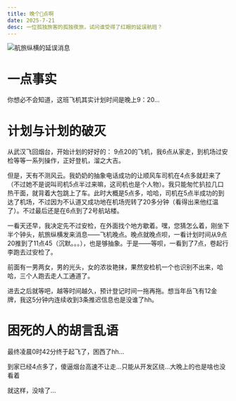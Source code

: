 ```yaml
---
title: 晚个🥚点啊
date: 2025-7-21
desc: 一位孤独旅客的孤独夜旅，试问谁受得了红眼的延误航班？
---
```


![航旅纵横的延误消息](/static/delay.webp)

# 一点事实

你想必不会知道，这班飞机其实计划时间是晚上9：20…

# 计划与计划的破灭

从武汉飞回烟台，开始计划的好好的：
9点20的飞机，我6点从家走，到机场过安检等等一系列操作，正好登机，溜之大吉。

但是，天有不测风云。我奶奶的抽象电话成功的让顺风车司机在4点多就赶来了（不过她不是说叫司机5点半过来嘛，这司机也是个人物）。我只能匆忙扒拉几口热干面，就背着大包跳上了车。此时大概是5点多，哈哈，司机在5点半成功的到达了机场，不过因为不认道又成功地在机场兜转了20多分钟（看得出来他红温了）。不过最后还是在6点到了2号航站楼。

一看天还早，我决定先不过安检，在外面找个地方歇着。嘿，您猜怎么着，刚坐下半个钟头，航旅纵横发来消息——飞机晚点。晚点就晚点呗，一看计划时间从9点20推到了11点45（沉默。。。），也是够抽象。于是——等呗，一看到了7点，卷起行李跑去过安检了。

前面有一男两女，男的光头，女的浓妆艳抹，果然安检机一个也识别不出来，哈哈，三个人跑去走人工通道了。

进去之后就等吧，越等时间越久，预计登记时间一拖再拖。想当年岳飞有12金牌，我这5分钟内连续收到3条推迟信息也是没谁了hh。

# 困死的人的胡言乱语

最终凌晨0时42分终于起飞了，困西了hh…

到家已经4点多了，傻逼烟台高速不让走…只能从开发区绕…大晚上的也是啥也没看着

就这样，没啥了…